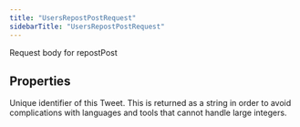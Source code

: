 ```yaml
---
title: "UsersRepostPostRequest"
sidebarTitle: "UsersRepostPostRequest"
---
```


Request body for repostPost

## Properties

<ResponseField name="tweetId" type="string">
Unique identifier of this Tweet. This is returned as a string in order to avoid complications with languages and tools that cannot handle large integers.
</ResponseField>




